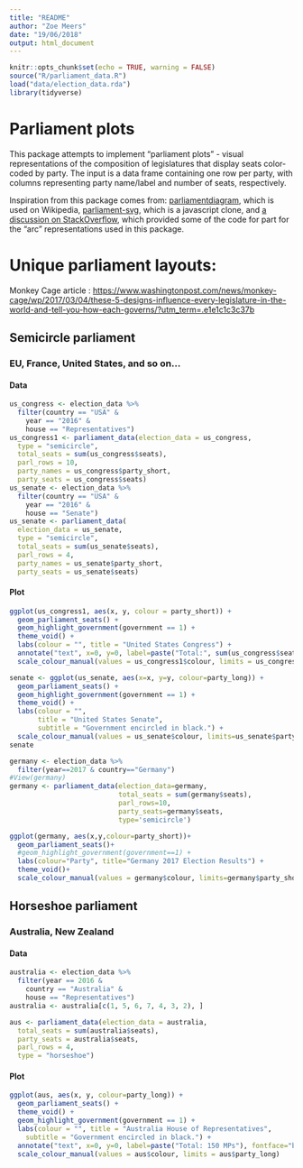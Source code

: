 ```yaml
---
title: "README"
author: "Zoe Meers"
date: "19/06/2018"
output: html_document
---
```


```r
knitr::opts_chunk$set(echo = TRUE, warning = FALSE)
source("R/parliament_data.R")
load("data/election_data.rda")
library(tidyverse)
```

# Parliament plots

This package attempts to implement "parliament plots" - visual representations of the composition of legislatures that display seats color-coded by party. The input is a data frame containing one row per party, with columns representing party name/label and number of seats,
respectively.

Inspiration from this package comes from: [parliamentdiagram](https://github.com/slashme/parliamentdiagram), which
is used on Wikipedia, [parliament-svg](https://github.com/juliuste/parliament-svg), which is a
javascript clone, and [a discussion on StackOverflow](http://stackoverflow.com/questions/42729174/creating-a-half-donut-or-parliamentary-seating-chart), which provided some of the code for part for the "arc" representations used in this package.

Unique parliament layouts:
==========================

Monkey Cage article :
<https://www.washingtonpost.com/news/monkey-cage/wp/2017/03/04/these-5-designs-influence-every-legislature-in-the-world-and-tell-you-how-each-governs/?utm_term=.e1e1c1c3c37b>


## Semicircle parliament

### EU, France, United States, and so on...

#### Data

```r
us_congress <- election_data %>%
  filter(country == "USA" &
    year == "2016" &
    house == "Representatives")
us_congress1 <- parliament_data(election_data = us_congress,
  type = "semicircle",
  total_seats = sum(us_congress$seats),
  parl_rows = 10,
  party_names = us_congress$party_short,
  party_seats = us_congress$seats)
us_senate <- election_data %>%
  filter(country == "USA" &
    year == "2016" &
    house == "Senate")
us_senate <- parliament_data(
  election_data = us_senate,
  type = "semicircle",
  total_seats = sum(us_senate$seats),
  parl_rows = 4,
  party_names = us_senate$party_short,
  party_seats = us_senate$seats)
```

#### Plot

```r
ggplot(us_congress1, aes(x, y, colour = party_short)) +
  geom_parliament_seats() + 
  geom_highlight_government(government == 1) +
  theme_void() +
  labs(colour = "", title = "United States Congress") +
  annotate("text", x=0, y=0, label=paste("Total:", sum(us_congress$seats), "Reps"), fontface="bold", size=8) +
  scale_colour_manual(values = us_congress1$colour, limits = us_congress1$party_short)
```

```r
senate <- ggplot(us_senate, aes(x=x, y=y, colour=party_long)) +
  geom_parliament_seats() + 
  geom_highlight_government(government == 1) +
  theme_void() +
  labs(colour = "", 
       title = "United States Senate",
       subtitle = "Government encircled in black.") +
  scale_colour_manual(values = us_senate$colour, limits=us_senate$party_long)
senate 
```


```r
germany <- election_data %>%
  filter(year==2017 & country=="Germany")
#View(germany)
germany <- parliament_data(election_data=germany, 
                           total_seats = sum(germany$seats), 
                           parl_rows=10,
                           party_seats=germany$seats, 
                           type='semicircle')

ggplot(germany, aes(x,y,colour=party_short))+
  geom_parliament_seats()+
  #geom_highlight_government(government==1) + 
  labs(colour="Party", title="Germany 2017 Election Results") + 
  theme_void()+
  scale_colour_manual(values = germany$colour, limits=germany$party_short)
```


## Horseshoe parliament

### Australia, New Zealand

#### Data

```r
australia <- election_data %>%
  filter(year == 2016 &
    country == "Australia" &
    house == "Representatives")
australia <- australia[c(1, 5, 6, 7, 4, 3, 2), ]

aus <- parliament_data(election_data = australia,
  total_seats = sum(australia$seats),
  party_seats = australia$seats,
  parl_rows = 4,
  type = "horseshoe")
```

#### Plot

```r
ggplot(aus, aes(x, y, colour=party_long)) +
  geom_parliament_seats() + 
  theme_void() +
  geom_highlight_government(government == 1) + 
  labs(colour = "", title = "Australia House of Representatives",
    subtitle = "Government encircled in black.") +
  annotate("text", x=0, y=0, label=paste("Total: 150 MPs"), fontface="bold", size=12) +
  scale_colour_manual(values = aus$colour, limits = aus$party_long)
```


